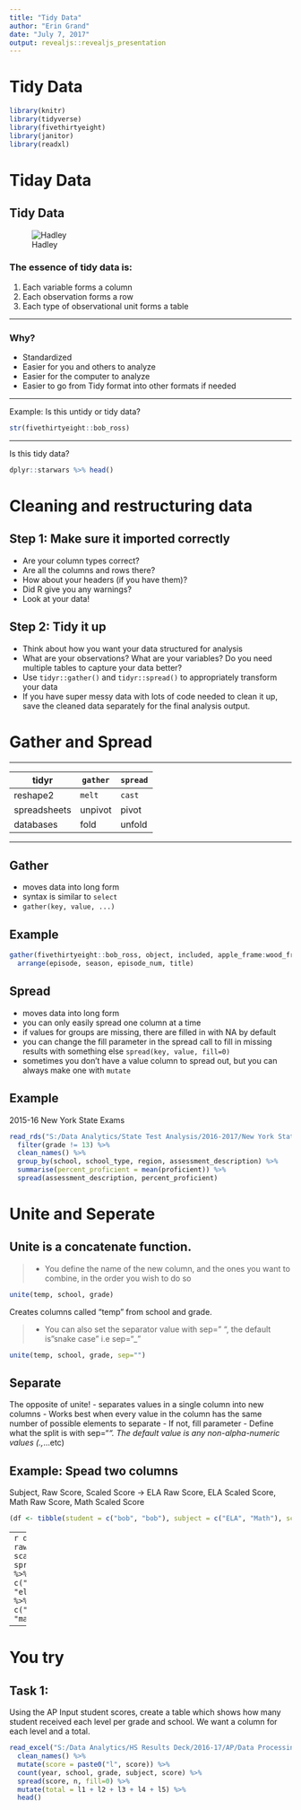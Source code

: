 ```yaml
---
title: "Tidy Data"
author: "Erin Grand"
date: "July 7, 2017"
output: revealjs::revealjs_presentation
---
```


# Tidy Data

```r
library(knitr)
library(tidyverse)
library(fivethirtyeight)
library(janitor)
library(readxl)
```


# Tiday Data

## Tidy Data
![Hadley](http://r4ds.had.co.nz/images/tidy-1.png)

### The essence of tidy data is:
  
1. Each variable forms a column
1. Each observation forms a row
1. Each type of observational unit forms a table

---

### Why?

- Standardized
- Easier for you and others to analyze
- Easier for the computer to analyze
- Easier to go from Tidy format into other formats if needed

---

Example: Is this untidy or tidy data?

```r
str(fivethirtyeight::bob_ross)
```

---

Is this tidy data?
```r
dplyr::starwars %>% head()
```




# Cleaning and restructuring data


## Step 1:  Make sure it imported correctly  

- Are your column types correct?
- Are all the columns and rows there?
- How about your headers (if you have them)?
- Did R give you any warnings?
- Look at your data!


## Step 2:  Tidy it up

- Think about how you want your data structured for analysis
- What are your observations?  What are your variables?  Do you need multiple tables to capture your data better?
- Use `tidyr::gather()` and `tidyr::spread()` to appropriately transform your data
- If you have super messy data with lots of code needed to clean it up, save the cleaned data separately for the final analysis output.

# Gather and Spread

---
        
tidyr |	`gather`|	`spread`
------|-------|---------
reshape2	|`melt`	| `cast`
spreadsheets |	unpivot	| pivot
databases	| fold	| unfold

---


## Gather
- moves data into long form
- syntax is similar to `select`
- `gather(key, value, ...)`

## Example

```r
gather(fivethirtyeight::bob_ross, object, included, apple_frame:wood_framed) %>%
  arrange(episode, season, episode_num, title) 
```


## Spread
- moves data into long form
- you can only easily spread one column at a time
- if values for groups are missing, there are filled in with NA by default
- you can change the fill parameter in the spread call to fill in missing results with something else
`spread(key, value, fill=0)`
- sometimes you don't have a value column to spread out, but you can always make one with `mutate`

## Example
2015-16 New York State Exams

```r
read_rds("S:/Data Analytics/State Test Analysis/2016-2017/New York State Exams/Results Release/~Data/Processed/Uncommon Student-level results/Output/NYS_SY1516_results.rds") %>% 
  filter(grade != 13) %>% 
  clean_names() %>%
  group_by(school, school_type, region, assessment_description) %>%
  summarise(percent_proficient = mean(proficient)) %>%
  spread(assessment_description, percent_proficient) 
```




# Unite and Seperate

## Unite is a concatenate function.

>- You define the name of the new column, and the ones you want to combine, in the order you wish to do so

```r
unite(temp, school, grade)
```

Creates columns called "temp" from school and grade. 
 
>- You can also set the separator value with sep=" ", the default is "snake case" i.e sep="_"

```r
unite(temp, school, grade, sep="")
```


## Separate
The opposite of unite!
- separates values in a single column into new columns
- Works best when every value in the column has the same number of possible elements to separate
- If not, fill parameter 
- Define what the split is with sep="_". The default value is any non-alpha-numeric values (.,_...etc)

## Example: Spead two columns
Subject, Raw Score, Scaled Score -> ELA Raw Score, ELA Scaled Score, Math Raw Score, Math Scaled Score

```r
(df <- tibble(student = c("bob", "bob"), subject = c("ELA", "Math"), scaled_score = c(100, 200), raw_score = c(20, 50)))
```

---
```r
df %>% unite(temp, raw_score, scaled_score) %>%
  spread(subject, temp) %>%
  separate(ELA, c("ela_raw_score", "ela_scaled_score")) %>%
  separate(Math, c("math_raw_score", "math_scaled_score")) 
```

---

# You try

## Task 1:
Using the AP Input student scores, create a table which shows how many student received each level per grade and school. We want a column for each level and a total.

```r
read_excel("S:/Data Analytics/HS Results Deck/2016-17/AP/Data Processing/AP Input.xlsx", 2, col_types="text") %>%
  clean_names() %>%
  mutate(score = paste0("l", score)) %>%
  count(year, school, grade, subject, score) %>%
  spread(score, n, fill=0) %>%
  mutate(total = l1 + l2 + l3 + l4 + l5) %>%
  head()
```





